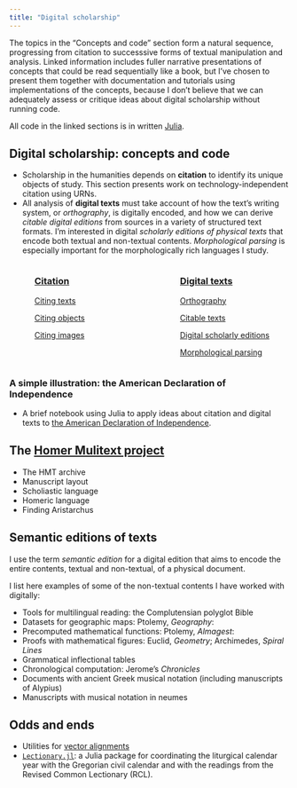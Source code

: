 ```yaml
---
title: "Digital scholarship"
---
```


::: callout-important
The topics in the "Concepts and code" section form a natural sequence, progressing from citation to successsive forms of textual manipulation and analysis. Linked information includes fuller narrative presentations of concepts that could be read sequentially like a book, but I've chosen to present them together with documentation and tutorials using implementations of the concepts, because I don't believe that we can adequately assess or critique ideas about digital scholarship without running code.

All code in the linked sections is in written  [Julia](../julia/).
:::

## Digital scholarship: concepts and code

-   Scholarship in the humanities depends on **citation** to identify its unique objects of study. This section presents work on technology-independent citation using URNs.
-   All analysis of **digital texts** must take account of how the text's writing system, or *orthography*, is digitally encoded, and how we can derive *citable digital editions* from sources in a variety of structured text formats. I'm interested in digital *scholarly editions of physical texts* that encode both textual and non-textual contents. *Morphological parsing* is especially important for the morphologically rich languages I study.

::: columns
::: {.column width="5%"}
<!-- empty column to create gap -->
:::

::: {.column width="40%"}
### [Citation](../cite/)

[Citing texts](../cite/urns/cts.qmd)

[Citing objects](../cite/urns/cite2.qmd)

[Citing images](../cite/urns/imgs.qmd)
:::

::: {.column width="5%"}
<!-- empty column to create gap -->
:::

::: {.column width="40%"}
### [Digital texts](../digitexts/)

[Orthography](../digitexts/orthography/)

[Citable texts](../digitexts/editions/)

[Digital scholarly editions](../digitexts/physical/)

[Morphological parsing](../digitexts/parsing/)
:::
:::

### A simple illustration: the American Declaration of Independence

-   A brief notebook using Julia to apply ideas about citation and digital texts to [the American Declaration of Independence](../walkthrough/).

## The [Homer Mulitext project](../hmt/)

-   The HMT archive
-   Manuscript layout
-   Scholiastic language
-   Homeric language
-   Finding Aristarchus

## Semantic editions of texts

I use the term *semantic edition* for a digital edition that aims to encode the entire contents, textual and non-textual, of a physical document.

I list here examples of some of the non-textual contents I have worked with digitally:

-   Tools for multilingual reading: the Complutensian polyglot Bible
-   Datasets for geographic maps: Ptolemy, *Geography*:
-   Precomputed mathematical functions: Ptolemy, *Almagest*:
-   Proofs with mathematical figures: Euclid, *Geometry*; Archimedes, *Spiral Lines*
-   Grammatical inflectional tables
-   Chronological computation: Jerome's *Chronicles*
-   Documents with ancient Greek musical notation (including manuscripts of Alypius)
-   Manuscripts with musical notation in neumes

## Odds and ends

- Utilities for [vector alignments](../utils/)
- [`Lectionary.jl`](http://neelsmith.quarto.pub/lectionary): a Julia package for coordinating the liturgical calendar year with the Gregorian civil calendar and with the readings from the Revised Common Lectionary (RCL).